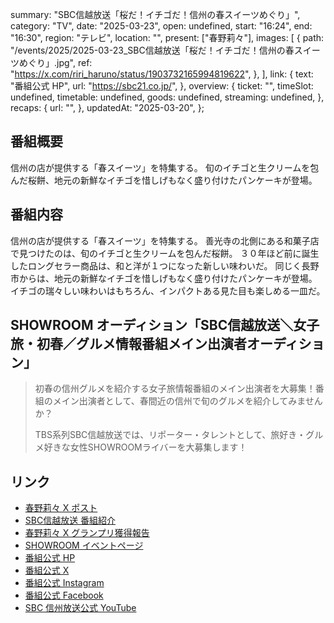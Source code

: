   summary: "SBC信越放送「桜だ！イチゴだ！信州の春スイーツめぐり」",
  category: "TV",
  date: "2025-03-23",
  open: undefined,
  start: "16:24",
  end: "16:30",
  region: "テレビ",
  location: "",
  present: ["春野莉々"],
  images: [
    {
      path: "/events/2025/2025-03-23_SBC信越放送「桜だ！イチゴだ！信州の春スイーツめぐり」.jpg",
      ref: "https://x.com/riri_haruno/status/1903732165994819622",
    },
  ],
  link: {
    text: "番組公式 HP",
    url: "https://sbc21.co.jp/",
  },
  overview: {
    ticket: "",
    timeSlot: undefined,
    timetable: undefined,
    goods: undefined,
    streaming: undefined,
  },
  recaps: {
    url: "",
  },
  updatedAt: "2025-03-20",
};

## 番組概要

信州の店が提供する「春スイーツ」を特集する。
旬のイチゴと生クリームを包んだ桜餅、地元の新鮮なイチゴを惜しげもなく盛り付けたパンケーキが登場。

## 番組内容

信州の店が提供する「春スイーツ」を特集する。
善光寺の北側にある和菓子店で見つけたのは、旬のイチゴと生クリームを包んだ桜餅。
３０年ほど前に誕生したロングセラー商品は、和と洋が１つになった新しい味わいだ。
同じく長野市からは、地元の新鮮なイチゴを惜しげもなく盛り付けたパンケーキが登場。
イチゴの瑞々しい味わいはもちろん、インパクトある見た目も楽しめる一皿だ。

## SHOWROOM オーディション「SBC信越放送＼女子旅・初春／グルメ情報番組メイン出演者オーディション」

> 初春の信州グルメを紹介する女子旅情報番組のメイン出演者を大募集！番組のメイン出演者として、春間近の信州で旬のグルメを紹介してみませんか？
>
> TBS系列SBC信越放送では、リポーター・タレントとして、旅好き・グルメ好きな女性SHOWROOMライバーを大募集します！

## リンク

- [春野莉々 X ポスト](https://x.com/riri_haruno/status/1903732165994819622)
- [SBC信越放送 番組紹介](https://sbc21.co.jp/tv/schedule.php?p=918686&s=0x7820&e=607&ed=20250316)
- [春野莉々 X グランプリ獲得報告](https://x.com/riri_haruno/status/1897645104242020368)
- [SHOWROOM イベントページ](https://www.showroom-live.com/event/sbcspring1)
- [番組公式 HP](https://sbc21.co.jp/)
- [番組公式 X](https://x.com/sbctv6ch)
- [番組公式 Instagram](https://www.instagram.com/sbctv6ch/)
- [番組公式 Facebook](https://ja-jp.facebook.com/SBC6ch/)
- [SBC 信州放送公式 YouTube](https://www.youtube.com/user/6sbc)
